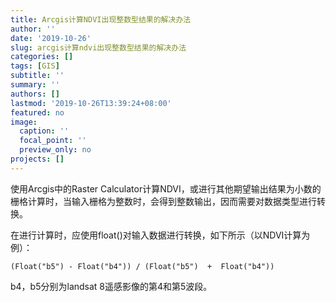```yaml
---
title: Arcgis计算NDVI出现整数型结果的解决办法
author: ''
date: '2019-10-26'
slug: arcgis计算ndvi出现整数型结果的解决办法
categories: []
tags: [GIS]
subtitle: ''
summary: ''
authors: []
lastmod: '2019-10-26T13:39:24+08:00'
featured: no
image:
  caption: ''
  focal_point: ''
  preview_only: no
projects: []
---
```

使用Arcgis中的Raster Calculator计算NDVI，或进行其他期望输出结果为小数的栅格计算时，当输入栅格为整数时，会得到整数输出，因而需要对数据类型进行转换。

在进行计算时，应使用float()对输入数据进行转换，如下所示（以NDVI计算为例）：

```
(Float("b5") - Float("b4")) / (Float("b5")  +  Float("b4"))
```
b4，b5分别为landsat 8遥感影像的第4和第5波段。